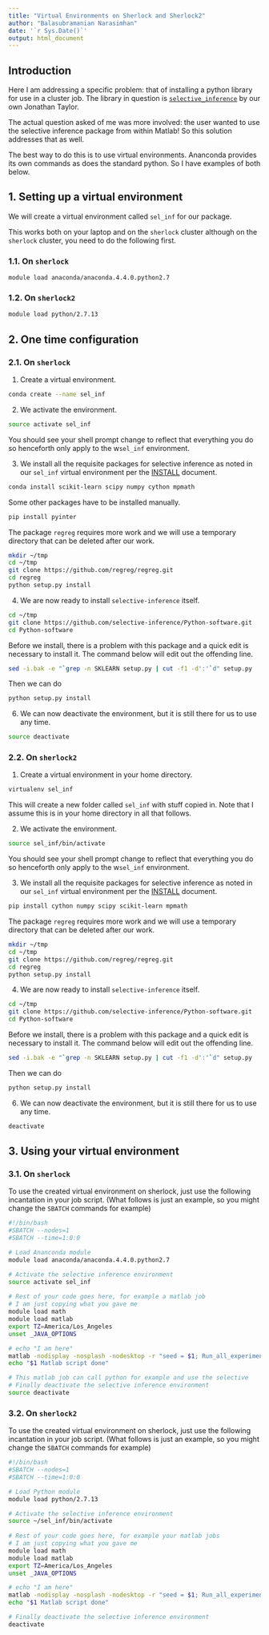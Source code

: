 ```yaml
---
title: "Virtual Environments on Sherlock and Sherlock2"
author: "Balasubramanian Narasimhan"
date: '`r Sys.Date()`'
output: html_document
---
```


## Introduction

Here I am addressing a specific problem: that of installing a python
library for use in a cluster job.  The library in question is 
[`selective_inference`](https://github.com/selective-inference) by our
own Jonathan Taylor.

The actual question asked of me was more involved: the user wanted to
use the selective inference package from within Matlab! So this
solution addresses that as well.

The best way to do this is to use virtual environments. Ananconda
provides its own commands as does the standard python.  So I have
examples of both below.


## 1. Setting up a virtual environment

We will create a virtual environment called `sel_inf` for our package.

This works both on your laptop and on the `sherlock` cluster although on
the `sherlock` cluster, you need to do the following first.

### 1.1. On `sherlock`

```
module load anaconda/anaconda.4.4.0.python2.7
```
### 1.2. On `sherlock2`

```bash
module load python/2.7.13
```

## 2. One time configuration

### 2.1. On `sherlock`

1. Create a virtual environment.

```bash
conda create --name sel_inf
```

2. We activate the environment.

```bash
source activate sel_inf
```
You should see your shell prompt change to reflect that everything you
do so henceforth only apply to the w`sel_inf` environment.

3. We install all the requisite packages for selective inference as
  noted in our `sel_inf` virtual environment per
  the
  [INSTALL](https://github.com/jonathan-taylor/selective-inference/blob/master/INSTALL) document. 
  
```bash
conda install scikit-learn scipy numpy cython mpmath
```

Some other packages have to be installed manually.

```bash
pip install pyinter
```

The package `regreg` requires more work and we will use a temporary
directory that can be deleted after our work.

```bash
mkdir ~/tmp
cd ~/tmp
git clone https://github.com/regreg/regreg.git
cd regreg
python setup.py install 
```
4. We are now ready to install `selective-inference` itself.

```bash
cd ~/tmp
git clone https://github.com/selective-inference/Python-software.git
cd Python-software
```

Before we install, there is a problem with this package and a quick
edit is necessary to install it. The command below will edit out the
offending line.

```bash
sed -i.bak -e "`grep -n SKLEARN setup.py | cut -f1 -d':'`d" setup.py
```

Then we can do

```bash
python setup.py install
```

6. We can now deactivate the environment, but it is still there for us
to use any time.

```bash
source deactivate
```

### 2.2. On `sherlock2`

1. Create a virtual environment in your home directory.

```bash
virtualenv sel_inf
```

This will create a new folder called `sel_inf` with stuff copied
in. Note that I assume this is in your home directory in all that
follows. 

2. We activate the environment.

```bash
source sel_inf/bin/activate
```
You should see your shell prompt change to reflect that everything you
do so henceforth only apply to the w`sel_inf` environment.

3. We install all the requisite packages for selective inference as
  noted in our `sel_inf` virtual environment per
  the
  [INSTALL](https://github.com/jonathan-taylor/selective-inference/blob/master/INSTALL) document. 
  
```bash
pip install cython numpy scipy scikit-learn mpmath
```

The package `regreg` requires more work and we will use a temporary
directory that can be deleted after our work.

```bash
mkdir ~/tmp
cd ~/tmp
git clone https://github.com/regreg/regreg.git
cd regreg
python setup.py install 
```
4. We are now ready to install `selective-inference` itself.

```bash
cd ~/tmp
git clone https://github.com/selective-inference/Python-software.git
cd Python-software
```

Before we install, there is a problem with this package and a quick
edit is necessary to install it. The command below will edit out the
offending line.

```bash
sed -i.bak -e "`grep -n SKLEARN setup.py | cut -f1 -d':'`d" setup.py
```

Then we can do

```bash
python setup.py install
```

6. We can now deactivate the environment, but it is still there for us
to use any time.

```bash
deactivate
```

## 3. Using your virtual environment 

### 3.1. On `sherlock`

To use the created virtual environment on sherlock, just use the
following incantation in your job script. (What follows is just an
example, so you might change the `SBATCH` commands for example)

```bash
#!/bin/bash
#SBATCH --nodes=1
#SBATCH --time=1:0:0

# Load Ananconda module
module load anaconda/anaconda.4.4.0.python2.7

# Activate the selective inference environment
source activate sel_inf
     
# Rest of your code goes here, for example a matlab job
# I am just copying what you gave me     
module load math
module load matlab
export TZ=America/Los_Angeles
unset _JAVA_OPTIONS

# echo "I am here"
matlab -nodisplay -nosplash -nodesktop -r "seed = $1; Run_all_experiments_cluster;"
echo "$1 Matlab script done"

# This matlab job can call python for example and use the selective      
# Finally deactivate the selective inference environment     
source deactivate
```

### 3.2. On `sherlock2`

To use the created virtual environment on sherlock, just use the
following incantation in your job script. (What follows is just an
example, so you might change the `SBATCH` commands for example)

```bash
#!/bin/bash
#SBATCH --nodes=1
#SBATCH --time=1:0:0

# Load Python module
module load python/2.7.13

# Activate the selective inference environment
source ~/sel_inf/bin/activate
     
# Rest of your code goes here, for example your matlab jobs
# I am just copying what you gave me     
module load math
module load matlab
export TZ=America/Los_Angeles
unset _JAVA_OPTIONS

# echo "I am here"
matlab -nodisplay -nosplash -nodesktop -r "seed = $1; Run_all_experiments_cluster;"
echo "$1 Matlab script done"

# Finally deactivate the selective inference environment     
deactivate
       
```
